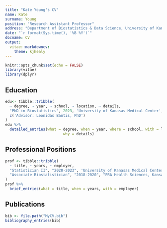```yaml
---
title: "Kate Young's CV"
name: Kate
surname: Young
position: "Research Assistant Professor"
address: "Department of Biostatistics & Data Science, University of Kansas Medical Center"
date: "`r format(Sys.time(), '%B %Y')`"
docname: CV
output: 
  vitae::markdowncv:
    theme: kjhealy
---
```


```r
knitr::opts_chunk$set(echo = FALSE)
library(vitae)
library(dplyr)
```

## Education

```r
edu<- tibble::tribble(
  ~ degree, ~ year, ~ school, ~ location, ~ details,
  "PhD in Biostatistics", 2023, 'University of Kanasas Medical Center', 'Kansas City, KS',
  c('Advisor: Leonidas Bantis, PhD')
)
edu %>%
  detailed_entries(what = degree, when = year, where = school, with = location, 
                          why = details)
```

## Professional Positions

```r
prof <- tibble::tribble(
  ~ title, ~ years, ~ employer, 
  "Statistician II", "2020-2023", 'University of Kanasas Medical Center, Kansas City, KS',
  "Associate Biostatistician", "2018-2020", "PRA Health Sciences, Kansas City, KS"
)
prof %>%
  brief_entries(what = title, when = years, with = employer)
```

## Publications

```r
bib <- file.path("MyCV.bib")
bibliography_entries(bib) 
```
